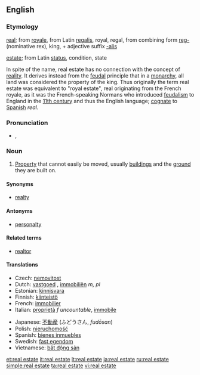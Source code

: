 {{wikipedia}}
==English==

===Etymology===
[[real]]; from {{F.}} [[royale]], from Latin [[regalis]], royal, regal, from combining form [[reg-]] (nominative rex), king, + adjective suffix [[-alis]]

[[estate]]; from Latin [[status]], condition, state

In spite of the name, real estate has no connection with the concept of [[reality]]. It derives instead from the [[feudal]] principle that in a [[monarchy]], all land was considered the property of the king. Thus originally the term real estate was equivalent to "royal estate", real originating from the French royale, as it was the French-speaking Normans who introduced [[feudalism]] to England in the [[11th century]] and thus the English language; [[cognate]] to [[Spanish]] ''real''.

===Pronunciation===
* {{enPR|/rēl' əstāt"/}}, {{IPA|/ˈriːl əˌsteɪt/}}

===Noun===
{{en-noun|-}}

# [[property|Property]] that cannot easily be moved, usually [[building]]s and the [[ground]] they are built on.

====Synonyms====
* [[realty]]

====Antonyms====
* [[personalty]]

====Related terms====
* [[realtor]]

====Translations====
{{trans-top|property that cannot easily be moved}}
* Czech: [[nemovitost]] {{f}}
* Dutch: [[vastgoed]] {{n}}, [[immobiliën]] ''m, pl''
* Estonian: [[kinnisvara]]
* Finnish: [[kiinteistö]]
* French: [[immobilier]] {{m}}
* Italian: [[proprietà]] ''f uncountable'', [[immobile]] {{m}}
{{trans-mid}}
* Japanese: [[不動産]] (ふどうさん, ''fudōsan'')
* Polish: [[nieruchomość]] {{f}}
* Spanish: [[bienes inmuebles]] {{m|p}}
* Swedish: [[fast egendom]] {{c}}
* Vietnamese: [[bất động sản]]
{{trans-bottom}}

[[et:real estate]]
[[it:real estate]]
[[lt:real estate]]
[[ja:real estate]]
[[ru:real estate]]
[[simple:real estate]]
[[ta:real estate]]
[[vi:real estate]]